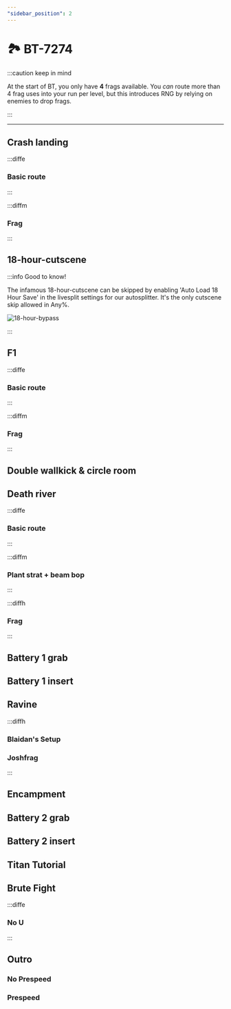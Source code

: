 ```yaml
---
"sidebar_position": 2
---
```



# 🏞️ BT-7274

:::caution keep in mind

At the start of BT, you only have **4** frags available. You *can* route more than 4 frag uses into your run per level, but this introduces RNG by relying on enemies to drop frags.

:::

---

## Crash landing

:::diffe

### Basic route

:::


:::diffm

### Frag

:::

## 18-hour-cutscene

:::info Good to know!

The infamous 18-hour-cutscene can be skipped by enabling 'Auto Load 18 Hour Save' in the livesplit settings for our autosplitter. It's the only cutscene skip allowed in Any%.

![18-hour-bypass](img/18-hour-bypass.png)

:::



## F1

:::diffe 

### Basic route

:::

:::diffm 

### Frag

:::




## Double wallkick & circle room

## Death river

:::diffe

### Basic route

:::

:::diffm

### Plant strat + beam bop

:::

:::diffh

### Frag

:::

## Battery 1 grab

## Battery 1 insert

## Ravine

:::diffh

### Blaidan's Setup

### Joshfrag

:::

## Encampment

## Battery 2 grab

## Battery 2 insert

## Titan Tutorial

## Brute Fight

:::diffe

### No U

:::

## Outro

### No Prespeed

### Prespeed

